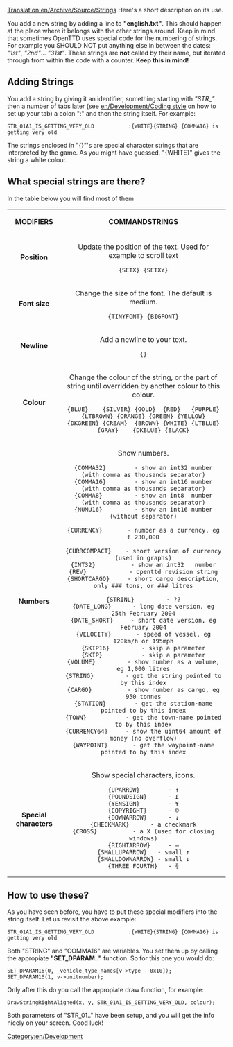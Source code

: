 [[Translation:en/Archive/Source/Strings]]
[[Category:en/Development]]
Here's a short description on its use.

You add a new string by adding a line to '''"english.txt"'''. This should happen at the place where it belongs with the other strings around. Keep in mind that sometimes OpenTTD uses special code for the numbering of strings. For example you SHOULD NOT put anything else in between the dates: ''"1st"'', ''"2nd"''... ''"31st"''. These strings are '''not''' called by their name, but iterated through from within the code with a counter. '''Keep this in mind!'''

==Adding Strings==
You add a string by giving it an identifier, something starting with ''"STR_"'' then a number of tabs later (see [[en/Development/Coding style]] on how to set up your tab) a colon ":" and then the string itself. For example:
<pre>STR_01A1_IS_GETTING_VERY_OLD			:{WHITE}{STRING} {COMMA16} is getting very old</pre>
The strings enclosed in "{}"'s are special character strings that are interpreted by the game. As you might have guessed, "{WHITE}" gives the string a white colour.

==What special strings are there?==
In the table below you will find most of them
{|
|align=center | '''MODIFIERS''' ||align=center | '''COMMANDSTRINGS'''
|-
| '''Position''' || Update the position of the text. Used for example to scroll text<pre>{SETX} {SETXY}</pre>
|-
| '''Font size''' || Change the size of the font. The default is medium.<pre>{TINYFONT} {BIGFONT}</pre>
|-
| '''Newline''' || Add a newline to your text.<pre>{}</pre>
|-
| '''Colour''' || Change the colour of the string, or the part of string until overridden by another colour to this colour.<pre>{BLUE}    {SILVER} {GOLD}  {RED}   {PURPLE} {LTBROWN} {ORANGE} {GREEN} {YELLOW}
{DKGREEN} {CREAM}  {BROWN} {WHITE} {LTBLUE} {GRAY}    {DKBLUE} {BLACK}</pre>
|-
| '''Numbers''' || Show numbers.
<pre>
{COMMA32}        - show an int32 number (with comma as thousands separator)
{COMMA16}        - show an int16 number (with comma as thousands separator)
{COMMA8}         - show an int8  number (with comma as thousands separator)
{NUMU16}         - show an int16 number (without separator)

{CURRENCY}       - number as a currency, eg € 230,000

{CURRCOMPACT}    - short version of currency (used in graphs)
{INT32}          - show an int32   number
{REV}            - openttd revision string
{SHORTCARGO}     - short cargo description, only ### tons, or ### litres

{STRINL}         - ??
{DATE_LONG}      - long date version, eg 25th February 2004
{DATE_SHORT}     - short date version, eg February 2004
{VELOCITY}       - speed of vessel, eg 120km/h or 195mph
{SKIP16}         - skip a parameter
{SKIP}           - skip a parameter
{VOLUME}         - show number as a volume, eg 1,000 litres
{STRING}         - get the string pointed to by this index
{CARGO}          - show number as cargo, eg 950 tonnes
{STATION}        - get the station-name pointed to by this index
{TOWN}           - get the town-name pointed to by this index
{CURRENCY64}     - show the uint64 amount of money (no overflow)
{WAYPOINT}       - get the waypoint-name pointed to by this index
</pre>
|-
| '''Special characters''' || Show special characters, icons.
<pre>
{UPARROW}        - ↑
{POUNDSIGN}      - £
{YENSIGN}        - ¥
{COPYRIGHT}      - ©
{DOWNARROW}      - ↓
{CHECKMARK}      - a checkmark
{CROSS}          - a X (used for closing windows)
{RIGHTARROW}     - →
{SMALLUPARROW}   - small ↑
{SMALLDOWNARROW} - small ↓
{THREE_FOURTH}   - ¾
</pre>
|}

==How to use these?==
As you have seen before, you have to put these special modifiers into the string itself. Let us revisit the above example:
<pre>STR_01A1_IS_GETTING_VERY_OLD			:{WHITE}{STRING} {COMMA16} is getting very old</pre>
Both "STRING" and "COMMA16" are variables. You set them up by calling the appropiate '''"SET_DPARAM.."''' function. So for this one you would do:
<pre>SET_DPARAM16(0, _vehicle_type_names[v->type - 0x10]);
SET_DPARAM16(1, v->unitnumber);</pre>
Only after this do you call the appropiate draw function, for example:
<pre>DrawStringRightAligned(x, y, STR_01A1_IS_GETTING_VERY_OLD, colour);</pre>
Both parameters of "STR_01.." have been setup, and you will get the info nicely on your screen. Good luck!